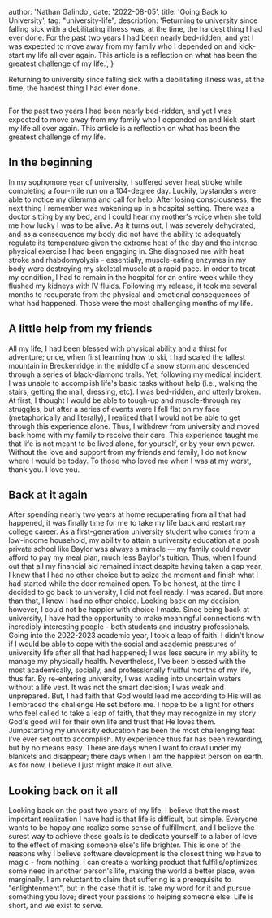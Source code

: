 
  author: 'Nathan Galindo',
  date: '2022-08-05',
  title: 'Going Back to University',
  tag: "university-life",
  description:
    'Returning to university since falling sick with a debilitating illness was, at the time, the hardest thing I had ever done. For the past two years I had been nearly bed-ridden, and yet I was expected to move away from my family who I depended on and kick-start my life all over again. This article is a reflection on what has been the greatest challenge of my life.',
}


Returning to university since falling sick with a debilitating illness was, at the time, the hardest thing I had ever done.

<Image src={universityPhoto} alt="" />

For the past two years I had been nearly bed-ridden, and yet I was expected to move away from my family who I depended on and kick-start my life all over again. This article is a reflection on what has been the greatest challenge of my life.

## In the beginning

In my sophomore year of university, I suffered sever heat stroke while completing a four-mile run on a 104-degree day. Luckily, bystanders were able to notice
my dilemma and call for help. After losing consciousness, the next thing I remember was wakening up in a hospital setting. There was a doctor sitting by my bed,
and I could hear my mother's voice when she told me how lucky I was to be alive. As it turns out, I was severely dehydrated, and as a consequence my body did not have
the ability to adequately regulate its temperature given the extreme heat of the day and the intense physical exercise I had been engaging in. She diagnosed me with
heat stroke and rhabdomyolysis - essentially, muscle-eating enzymes in my body were destroying my skeletal muscle at a rapid pace. In order to treat my condition, I
had to remain in the hospital for an entire week while they flushed my kidneys with IV fluids. Following my release, it took me several months to recuperate 
from the physical and emotional consequences of what had happened. Those were the most challenging months of my life. 

## A little help from my friends

All my life, I had been blessed with physical ability and a thirst for adventure; once, when first learning how to ski, 
I had scaled the tallest mountain in Breckenridge in the middle of a snow storm and descended through a series of black-diamond trails. Yet, following my 
medical incident, I was unable to accomplish life's basic tasks without help (i.e., walking the stairs, getting the mail, dressing, etc). I was bed-ridden, and utterly broken. At first, I thought I would be able to 
tough-up and muscle-through my struggles, but after a series of events were I fell flat on my face (metaphorically and literally), I realized that 
I would not be able to get through this experience alone. Thus, I withdrew from university and moved back home with my family to receive their care.
This experience taught me that life is not meant to be lived alone, for yourself, or by your own power. Without the love and support from my friends and family,
I do not know where I would be today. To those who loved me when I was at my worst, thank you. I love you.

## Back at it again

After spending nearly two years at home recuperating from all that had happened, it was finally time for me to take my life back and restart my college career.
As a first-generation university student who comes from a low-income household, my ability to attain a university education at a posh private school like
Baylor was always a miracle — my family could never afford to pay my meal plan, much less Baylor's tuition. Thus, when I found out that all my financial aid
remained intact despite having taken a gap year, I knew that I had no other choice but to seize the moment and finish what I had started while the door remained open.
To be honest, at the time I decided to go back to university, I did not feel ready. I was scared. But more than that, I knew I had no other choice. Looking back on 
my decision, however, I could not be happier with choice I made. Since being back at university, I have had the opportunity to make meaningful connections
with incredibly interesting people - both students and industry professionals. 
<br/>
Going into the 2022-2023 academic year, I took a leap of faith: I didn't know
if I would be able to cope with the social and academic pressures of university life after all that had happened; I was less secure in my ability to
manage my physically health. Nevertheless, I've been blessed with the most academically, socially, and professionally fruitful months of my life, thus far.
By re-entering university, I was wading into uncertain waters without a life vest. It was not the smart decision; I was weak and unprepared. But, I had
faith that God would lead me according to His will as I embraced the challenge He set before me. I hope to be a light for others who feel called to 
take a leap of faith, that they may recognize in my story God's good will for their own life and trust that He loves them.
<br/>
Jumpstarting my university education has been the most challenging feat I've ever set out to accomplish. My experience thus far has been rewarding, but by
no means easy. There are days when I want to crawl under my blankets and disappear; there days when I am the happiest person on earth. As for now, I believe
I just might make it out alive. 

## Looking back on it all

Looking back on the past two years of my life, I believe that the most important realization I have had is that life is difficult, but simple. 
Everyone wants to be happy and realize some sense of fulfillment, and I believe the surest way to achieve these goals is to dedicate yourself to a labor of love
to the effect of making someone else's life brighter. This is one of the reasons why I believe software development is the closest thing we have to magic - from 
nothing, I can create a working product that fulfills/optimizes some need in another person's life, making the world a better place, even marginally. 
I am reluctant to claim that suffering is a prerequisite to "enlightenment", but in the case that it is, take my word for it and pursue something
you love; direct your passions to helping someone else. Life is short, and we exist to serve.
